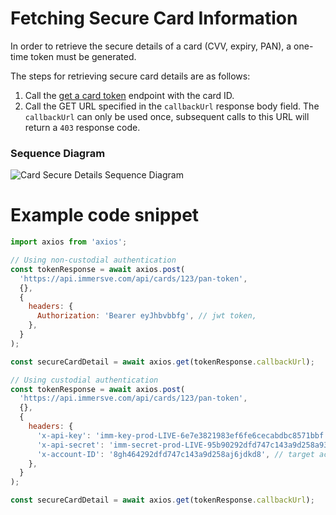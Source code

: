 
# Fetching Secure Card Information


In order to retrieve the secure details of a card (CVV, expiry, PAN), a one-time token must be generated.

The steps for retrieving secure card details are as follows:

1. Call the [get a card token](/api-reference/get-a-card-token) endpoint with the card ID.
2. Call the GET URL specified in the `callbackUrl` response body field. The `callbackUrl` can only be used once, subsequent calls to this URL will return a `403` response code.

### Sequence Diagram

<!-- https://miro.com/app/board/uXjVNxzJMjE=/?moveToWidget=3458764577780819385&cot=14 -->
![Card Secure Details Sequence Diagram](/img/diagrams/card-secure-details-sequence.svg)

# Example code snippet

<Tabs>
<TabItem value="js" label="JavaScript">

```js
import axios from 'axios';

// Using non-custodial authentication
const tokenResponse = await axios.post(
  'https://api.immersve.com/api/cards/123/pan-token',
  {},
  {
    headers: {
      Authorization: 'Bearer eyJhbvbbfg', // jwt token,
    },
  }
);

const secureCardDetail = await axios.get(tokenResponse.callbackUrl);

// Using custodial authentication
const tokenResponse = await axios.post(
  'https://api.immersve.com/api/cards/123/pan-token',
  {},
  {
    headers: {
      'x-api-key': 'imm-key-prod-LIVE-6e7e3821983ef6fe6cecabdbc8571bbf',
      'x-api-secret': 'imm-secret-prod-LIVE-95b90292dfd747c143a9d258a93fb835',
      'x-account-ID': '8gh464292dfd747c143a9d258aj6jdkd8', // target account ID (the account ID this card belongs to)
    },
  }
);

const secureCardDetail = await axios.get(tokenResponse.callbackUrl);
```

</TabItem>
</Tabs>
